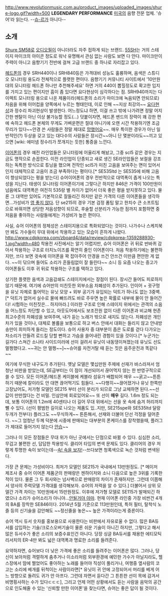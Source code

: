 http://www.revolutionmusic.com.au/product_images/uploaded_images/shure-logo.gif?width=500
'''LEGENDARY PERFORMANCE'''
[[미국]]의 음향 전문 업체. '슈어'라 읽는다.
--[[슈-르]]가 아니다--

== 소개 ==
[[Shure SM58]]로 [[오디오필]]이 아니더라도 자주 접하게 되는 브랜드. [http://www.shure.com/americas/products/microphones/classic/55sh-series-ii-iconic-unidyne-vocal-microphone 55SH]는 거의 스테이지 마이크의 아이콘 정도로 워낙 유명해서 관심 없는 사람도 보면 다 안다. 마이크만이 주력이 아니고 음향기기 전반에 걸쳐 고급 브랜드 중 하나로 자리잡고 있다. 

[[헤드폰]]의 경우 SRH440이나 SRH840등은 가격대비 성능도 훌륭하며, 음색은 스튜디오 모니터링 용도라 전체적으로 플랫한 편이다. 음향기기 커뮤니티 사이트에서 '10만원대의 모니터링 헤드폰 하나만 추천해주세요' 하면 거의 440이 뽑힐정도로 확고한 입지를 가지고 있는 편이지만 흠이 좀 있다면 요다현상이 심각하다는 점. SRH940까지는 다이렉트 모니터링 용으로 나온 제품이라(헤드폰의 소리가 마이크에 녹음되면 안되므로) 차음을 위해 이어컵을 양쪽에서 누르는 형태인데, 이로 인해 ~~지상 최강의~~ [http://ko.goldenears.net/board/files/attach/images/783981/720/608/001/8d41580651aeee2df63201009ae6a07f.jpg 요다현상]과 정수리 파괴현상이 발생한다.  어느정도냐 하면, 이걸 쓰고 밖에 나가려면 정말 어지간한 멘탈이 아닌 이상 불가능할 정도(...) 덧붙이자면, 헤드폰 밴드의 장력이 꽤 강한 편에 속하고 헤드폰 본체의 무게도 가벼운편은 절대 아니기에 오랜 시간 착용하기엔 조금 무리가 있다~~안경 쓴 사람들은 정말 제대로 [[망했어요]]~~. 매우 특이한 경우가 아닌 일반적인(?) 두상을 갖고 있는 대다수의 사람들은 장시간~~아니 단 몇분이라도~~끼고 있으면 [wiki: 에미넴 정수리가 쪼개지는 듯한] 통증을 느낀다. 

[[이어폰]]의 경우 예전 라인업들은  모니터링에 어울리게 해놨고, 그중 scl5 같은 경우는 지금도 명작으로 손꼽힌다. 이전 라인업이 단종되고 새로 생긴 SE라인업들은 보컬을 강조하는 독특한 방식으로 튜닝을 했으며 전작인 scl5가 미친 고음을 보여주는 면이 있어서인지 대체적으로 고음이 조금 부족하다는 평이다.[* SE535ltd 는 SE535에 비해 고음이 향상되었다는 평을 받는다] 슈어이어폰의 경우 전반적으로 대역폭이 좁게 나오는 특성을 지닌다. 태생이 모니터링 이어폰이기에 그렇다곤 하지만 846은 가격이 100만원이 넘음에도 대역폭은 여전히 535랑 별 차이가 없어서 더욱 좋은 평을 받지못하고 있다. 물론 그 대역만 있어도 기본적으로 잘들리긴 하지만 같은 가격의 다른 이어폰들을 생각하면...가성비가 [[영 좋지 않다]]. 단 se215의 경우 기본 검정 폼팁 말고 한치수 큰 소프트팁으로 바꿔끼면 상당한 저음성향이 되므로, 후술할 선분리가 가능한 점까지 포함하면 중저음을 좋아하는 사람들에게는 가성비가 높은 편이다.

사실, 슈어 이어폰의 정체성은 스테이지용으로 특화되었다는 것이다. 나가수나 스케치북만 봐도 가수들이 무대 위에서 착용하고 있는 모습이 흔하게 나왔다.  http://www.cdpkorea.com/zboard4/data/review/cdpkorea-1359288930-1.jpg?width=480
착용전 사진에서는 알기 어렵지만, 슈어 이어폰은 귀 뒤로 반바퀴 감아서 착용하는 구조로 터치노이즈를 확연히 줄인 이어폰이다. 처음 착용하기에는 불편하지만, 쓰다 보면 귓속에 이어폰을 꽉 잡아주어 안경을 쓰건 안쓰건 이만큼 편안한 게 없다. ~~이 닦으며 들어도 소리가 흔들림없이 잘 들린다~~ 소니 등 요즘 나오는 중고가 이어폰들도 이후 귀 뒤로 착용하는 구조를 택하고 있다.

상기한 플랫한 음색과 고음감쇄도 스테이지에서는 장점이 된다. 장시간 들어도 피로하지 않기 때문에. 여기에 슈어만의 미친듯한 외부소음 차폐성이 추가된다. 인이어 + 귓구멍을 유닛 자체로 틀어막는 유닛 모양 + 외부 공기가 유입되는 덕트가 하나도 없는 3중벽.[* 덕트가 없어서 실수로 물에 빠뜨려도 바로 주우면 높은 확률로 내부에 물이 안 들어간다! 시험하는 미친짓은... 하지마라.] 이러한 구조로 인해 스테이지 위에서는 관객의 소음을 어느정도 차단할 수 있고, 아웃도어에서도 보조전원 없이 다른 이어폰과 비교해 현존 최고수준의 차폐성을 보여주며, 내가 듣는 노래가 밖으로 새지도 않는다. 차폐성은 개인차가 있을 것이나, 대체로 볼륨을 보통으로 하고 버스 안에서 대화는 들리지 않고 안내방송만이 희미하게 들리는 정도이다. 슈어 사용자 중 대부분이 좁은 도로를 걷다 다가오는 차소리가 안들려 로드킬 당할 뻔하고 가슴을 쓸어내린 경험이 있을 것이다.[* 누군가는 길가다 스쳐간 소나타 사이드미러에 선이 걸려서 유닛이 내동댕이쳐졌는데 유닛도 선도 멀쩡했다고. ~~귀는 안 멀쩡~~]~~슈어를 자전거탈 때 듣는 짓은 음주운전과 똑같다~~

여기에 무식한 내구도가 추가된다. 옛날 모델은 몇십만원 주제에 선재가 바스라져서 엄청난 비판을 받았는데, SE급부터는 이 점이 개선되어서 끊어먹지 않는 한 반영구적으로 쓸 수 있다. 모든 이어폰/헤드폰 케이블에 케블라 섬유가 배합되어 매우 ~~굵고~~튼튼하기 때문에 칼이라도 안 대면 끊어먹기도 힘들다. ~~다행히~~끊어졌거나 유닛 한쪽만 고장났어도, 저가형 모델인 SE215 부터 선이 분리가 되므로 그냥 교체하면 된다.~~선값이 만만찮다는 건 비밀. 인삼안에 회로있어요~~  또 선이 '''매우''' 길다. 1.6m 정도 되는데, 보통 이어폰의 1.2m에 40센티나 더 길어 무대 위에서는 선을 옷 속에 숨겨 허리까지 뺄 수 있다. (선이 평범한 길이로 나오는 제품도 있..지만, SE215spe와 SE535ltd 달랑 두개가 전부다) 플러그도 ~~무식하게~~ 튼튼해서, 선재와 더불어 단선 걱정을 덜어준다. ~~그 엄청난 두께 덕분에 시중에 판매되는 대부분의 폰케이스를 장착했을때, 플러그가 제대로 들어가지 않는다 [[안습]]~~

그러나 이 모든 장점들은 무대 위가 아닌 곳에서는 단점으로 바뀔 수 있다. 심심한 소리, 무겁고 불편한 선, 답답한 착용방식. 클리어 타입의 변색 문제도 있다. 클리어의 경우 저렇게 투명한 속이 보이는데--[[등짝을 보자|속! 속을 보자!]]--쓰다보면 청록색으로 녹슨 것처럼 변색된다.

가장 큰 문제는 가성비이다. 최저가 모델인 SE215가 국내에서 13만원정도. [* 메이저 제조사 중 슈어 이어폰 제품군의 판매량은 젠하이저와 소니 다음으로 높은 3위를 기록한 적이 있다. 물론 그 두 회사와는 넘사벽으로 판매량의 차이가 존재하지만. 그런데 이쯤해서 양사의 주력모델 가격대를 생각해보자. 슈어의 저력을 알 수 있다.] 더불어서 상위 모델간 가격 차이는 10만원에서 15만원정도. 이후에 저가형 모델로 SE115가 발매되긴 하였으나 소리가 슈어소리가 아니야...[[안될거야 아마]]. 현재 이어폰 라인중 가장 비싼건 4개의 BA를 장착한 SE846이다. 2014년 5월 기준으로 113만원인데, 특허 필터, 탈착식 노즐 등의 신기술을 감안해도 ~~정신줄을 놓은~~ 높은 가격이라는게 중론이다.

슈어 역시 듀서 숫자를 홍보용으로 사용한다는 비판에서 자유로울 수 없다. 많은 BA듀서를 삽입하는 기술/크로스오버기술이 물론 쉬운 기술이 아니긴 하지만, 그렇다고 해서 많은 듀서수가 좋은 소리의 보증수표인건 아니다. 당장 싱글 BA듀서를 채용한 에티모틱 리서치의 ER-4만 봐도 넓은 대역폭과 명료한 소리를 들려준다.

요약하자면, 슈어보다 더 낮은 가격에 좋은 소리를 들려주는 이어폰은 많다. 그러나, 당신이 보아처럼 격렬하게 춤추거나 이소라처럼 외부환경에 예민한 가수가 아닐지라도, 헬스장에서 땀에 쩔었어도 좋아하는 노래를 들어야 직성이 풀리거나, 여행중 옆사람의 코고는 소리에 베개를 뒤척이는 사람이라면[* 유닛이 귀 안에 고정되어서 머리를 베게 어느 방향으로 돌려도 귀가 안 아프다. 그런데 자면서 듣다간 그 튼튼한 선이 목에 감겨서 비명횡사하는 수가 있다ㄷㄷㄷ], 그리고 언제 어떤 상황에서도 듣는 사람을 음악의 공간으로 인도해줄 수 있는 '신뢰할 만한 이어폰'을 찾는다면, 슈어는 좋은 답이 될 것이다.


